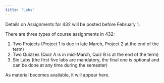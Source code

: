 ```yaml
---
title: "Labs"
---
```


Details on Assignments for 432 will be posted before February 1.

There are three types of course assignments in 432:

1. Two Projects (Project 1 is due in late March, Project 2 at the end of the term)
2. Two Quizzes (Quiz A is in mid-March, Quiz B is at the end of the term)
3. Six Labs (the first five labs are mandatory, the final one is optional and can be done at any time during the semester)

As material becomes available, it will appear here.
